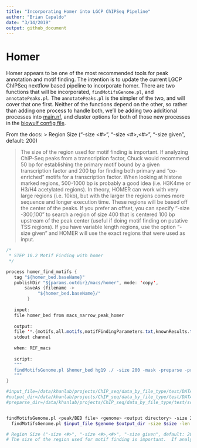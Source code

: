 ```yaml
---
title: "Incorporating Homer into LGCP ChIPSeq Pipeline"
author: "Brian Capaldo"
date: "3/14/2019"
output: github_document
---
```


# Homer

Homer appears to be one of the most recommended tools for peak annotation and motif finding. The intention is to update the current LGCP ChIPSeq nextflow based pipeline to incorporate homer. There are two functions that will be incorporated, `findMotifsGenome.pl`, and `annotatePeaks.pl`. The `annotatePeaks.pl` is the simpler of the two, and will cover that one first. Neither of the functions depend on the other, so rather than adding one process to handle both, we'll be adding two additional processes into [main.nf](../chipseq/main.nf), and cluster options for both of those new processes in the [biowulf config file](../chipseq/conf/biowulf-modules.config).  

From the docs:
> Region Size ("-size <#>", "-size <#>,<#>", "-size given", default: 200)

> The size of the region used for motif finding is important.  If analyzing ChIP-Seq peaks from a transcription factor, Chuck would recommend 50 bp for establishing the primary motif bound by a given transcription factor and 200 bp for finding both primary and "co-enriched" motifs for a transcription factor.  When looking at histone marked regions, 500-1000 bp is probably a good idea (i.e. H3K4me or H3/H4 acetylated regions).  In theory, HOMER can work with very large regions (i.e. 10kb), but with the larger the regions comes more sequence and longer execution time.  These regions will be based off the center of the peaks.  If you prefer an offset, you can specify "-size -300,100" to search a region of size 400 that is centered 100 bp upstream of the peak center (useful if doing motif finding on putative TSS regions).  If you have variable length regions, use the option "-size given" and HOMER will use the exact regions that were used as input.


```java
/*
 * STEP 10.2 Motif Finding with homer
 */

process homer_find_motifs {
   tag "${homer_bed.baseName}"
   publishDir "${params.outdir}/macs/homer", mode: 'copy',
       saveAs {filename ->
            "${homer_bed.baseName}/" 
        }
 
   input:
   file homer_bed from macs_narrow_peak_homer
   
   output:
   file '*.{motifs,all.motifs,motifFindingParameters.txt,knownResults.txt,seq.autonorm.tsv,html}' into homer_motifs_results
   stdout channel
 
   when: REF_macs
 
   script:
   """
   findMotifsGenome.pl $homer_bed hg19 ./ -size 200 -mask -preparse -preparsedDir ./ -p 4
   """
}
```

```bash

#input_file=/data/khanlab/projects/ChIP_seq/data_by_file_type/test/DATA/Sample_RH4_H3K27ac_001_C_H5TLGBGXX/ROSE_out_narrow_1000/trimmed_AllEnhancers.sorted.table.txt_fpkm3.regular.bed
#output_dir=/data/khanlab/projects/ChIP_seq/data_by_file_type/test/DATA/Sample_RH4_H3K27ac_001_C_H5TLGBGXX/ROSE_out_narrow_1000/motif_regular
#preparse_dir=/data/khanlab/projects/ChIP_seq/data_by_file_type/test/scripts/preparse


findMotifsGenome.pl <peak/BED file> <genome> <output directory> -size 200 -mask -p <# threads> -preparse
  findMotifsGenome.pl $input_file $genome $output_dir -size $size -len $len -preparsedDir $preparsedDir -p $p

# Region Size ("-size <#>", "-size <#>,<#>", "-size given", default: 200)
# The size of the region used for motif finding is important.  If analyzing ChIP-Seq peaks from a transcription factor, Chuck would recommend 50 bp for establishing the primary motif bound by a given transcription factor and 200 bp for finding both primary and "co-enriched" motifs for a transcription factor.  When looking at histone marked regions, 500-1000 bp is probably a good idea (i.e. H3K4me or H3/H4 acetylated regions).  In theory, HOMER can work with very large regions (i.e. 10kb), but with the larger the regions comes more sequence and longer execution time.  These regions will be based off the center of the peaks.  If you prefer an offset, you can specify "-size -300,100" to search a region of size 400 that is centered 100 bp upstream of the peak center (useful if doing motif finding on putative TSS regions).  If you have variable length regions, use the option "-size given" and HOMER will use the exact regions that were used as input.

```

